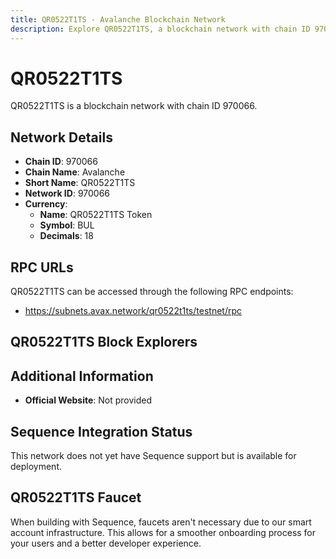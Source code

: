 ```yaml
--- 
title: QR0522T1TS - Avalanche Blockchain Network
description: Explore QR0522T1TS, a blockchain network with chain ID 970066. Learn about its native currency, QR0522T1TS Token, and how to interact with the network.
---
```


# QR0522T1TS

QR0522T1TS is a blockchain network with chain ID 970066.

## Network Details

- **Chain ID**: 970066
- **Chain Name**: Avalanche
- **Short Name**: QR0522T1TS
- **Network ID**: 970066
- **Currency**: 
  - **Name**: QR0522T1TS Token
  - **Symbol**: BUL
  - **Decimals**: 18

## RPC URLs

QR0522T1TS can be accessed through the following RPC endpoints:

- https://subnets.avax.network/qr0522t1ts/testnet/rpc

## QR0522T1TS Block Explorers



## Additional Information

- **Official Website**: Not provided

## Sequence Integration Status

This network does not yet have Sequence support but is available for deployment.

## QR0522T1TS Faucet

When building with Sequence, faucets aren't necessary due to our smart account infrastructure. This allows for a smoother onboarding process for your users and a better developer experience.
